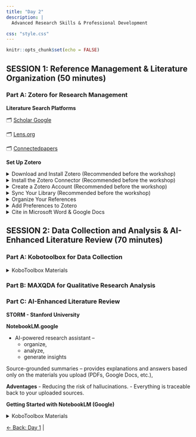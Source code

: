 ```yaml
---
title: "Day 2"
description: |
  Advanced Research Skills & Professional Development

css: "style.css"
---
```



```r
knitr::opts_chunk$set(echo = FALSE)
```


## SESSION 1: Reference Management & Literature Organization (50 minutes)


### Part A: Zotero for Research Management



**Literature Search Platforms**

🗂 [Scholar Google](https://scholar.google.com/)

🗂️ [Lens.org](https://www.lens.org/lens/search/scholar/structured)

🗂 [Connectedpapers](https://www.connectedpapers.com/)

**Set Up Zotero**

<details class="collapsible">
<summary>Download and Install Zotero (Recommended before the workshop)</summary>

- Go to [Zotero.org/download](https://www.zotero.org/download/)
- Download Zotero Desktop (Windows, macOS, or Linux).
- Install the software on your computer [Video Instructions](https://www.youtube.com/watch?v=JG7Uq_JFDzE).

</details>


<details class="collapsible">
<summary>Install the Zotero Connector (Recommended before the workshop)</summary>


- [Download the Zotero Connector](https://chrome.google.com/webstore/detail/zotero-connector/ekhagklcjbdpajgpjgmbionohlpdbjgc) for your browser (Chrome, Firefox, Edge, or Safari).

*This lets you save references directly from websites, databases, and Google Scholar.*

</details>



<details class="collapsible">
<summary>Create a Zotero Account (Recommended before the workshop)</summary>


- Go to [Zotero.org](https://www.zotero.org/user/register/)
- Sign up for a free account (needed for syncing your library across devices).

</details>



<details class="collapsible">
<summary> Sync Your Library (Recommended before the workshop)</summary>

- Open the Zotero desktop app.
- Go to Edit → Preferences → Sync.
- Enter your Zotero account details and enable syncing.

</details>





<details class="collapsible">
<summary> Organize Your References </summary>

- Use Collections (folders) to group references by project or theme.

See instruction [video](https://www.youtube.com/watch?v=JG7Uq_JFDzE&t=362s)

</details>




<details class="collapsible">
<summary> Add Preferences to Zotero </summary>

- Using the Zotero Connector
- Manual Entry
- Add by Identifier

See instruction [video](https://www.youtube.com/watch?v=JG7Uq_JFDzE&t=168s)

</details>



<details class="collapsible">
<summary> Cite in Microsoft Word & Google Docs </summary>

- Zotero installs a plugin for Word and LibreOffice automatically.
- For Google Docs, the Connector adds a Zotero menu.
- This allows you to insert citations and generate bibliographies directly.

See instruction  [video](https://www.youtube.com/watch?v=JG7Uq_JFDzE&t=512s) for Microsoft Word

See instruction [video](https://www.youtube.com/watch?v=1R9vEvC7xXk) for Google Docs 

</details>


## SESSION 2: Data Collection and Analysis & AI-Enhanced Literature Review (70 minutes)

### Part A: Kobotoolbox for Data Collection

<details class="collapsible">
<summary> KoboToolbox Materials </summary>

KoboToolbox is a software platform used to collect, analyze, and manage data for surveys, monitoring, evaluation, and research.

![](https://aikyamfellows.org/content/images/size/w1200/format/webp/2024/10/kobo-2.png){ width=80% }

7-steps for designing mobile data collection 👉 [Video](https://www.youtube.com/watch?v=goDUaHEkrB4) instructions. 

</details>



### Part B: MAXQDA for Qualitative Research Analysis


### Part C: AI-Enhanced Literature Review

**STORM - Stanford University**


**NotebookLM.google** 

- AI-powered research assistant – 
  - organize, 
  - analyze,  
  - generate insights

Source-grounded summaries – provides explanations and answers based only on the materials you upload (PDFs, Google Docs, etc.), 

**Adventages**
- Reducing the risk of hallucinations.
- Everything is traceable back to your uploaded sources.


**Getting Started with NotebookLM (Google)**

<details class="collapsible">
<summary> KoboToolbox Materials </summary>
- Sign In 
  - Go to notebooklm.google
  - Sign in with your Google account (Gmail)
- Create a New Notebook
  - Click “New Notebook”
  - Give your notebook a name (e.g., Research Project, Thesis Review)
- Upload Sources
  - Add Google Docs, PDFs, or web-page
  - NotebookLM will build an AI model grounded only in your sources
- Ask Questions
  - Use the chat box to ask questions.
  - Example: “Summarize Chapter 2 in 5 bullet points” or “Compare methods A and B”
- Generate Insights
  - Get summaries, outlines, or concept maps
- NotebookLM Audios Overviews
  - AI-Generated Summary Audios

</details>

[← Back: Day 1](https://jopscipworkshop.netlify.app/august25) | 
